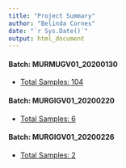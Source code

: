 ```yaml
---
title: "Project Summary"
author: "Belinda Cornes"
date: "`r Sys.Date()`"
output: html_document
---
```


#### Batch: MURMUGV01_20200130
* [Total Samples: 104](samples_batch_20200130.html)

#### Batch: MURGIGV01_20200220
* [Total Samples: 6](samples_batch_20200220.html)

#### Batch: MURGIGV01_20200226
* [Total Samples: 2](samples_batch_20200226.html)